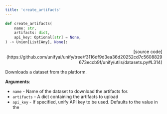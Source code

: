```yaml
---
title: 'create_artifacts'
---
```


```python
def create_artifacts(
    name: str,
    artifacts: dict,
    api_key: Optional[str] = None,
) -> Union[List[Any], None]:
```

<p align="right">[source code](https://github.com/unifyai/unify/tree/f3116df9d3ea36d20252cd7c5608829673eccb9f/unify/utils/datasets.py#L314)</p>

Downloads a dataset from the platform.

**Arguments**:

- `name` - Name of the dataset to download the artifacts for.
- `artifacts` - A dict containing the artifacts to upload
- `api_key` - If specified, unify API key to be used. Defaults to the value in the